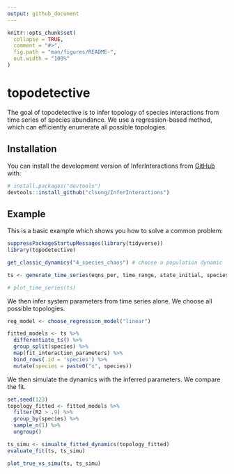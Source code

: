 ```yaml
---
output: github_document
---
```


<!-- README.md is generated from README.Rmd. Please edit that file -->

```r
knitr::opts_chunk$set(
  collapse = TRUE,
  comment = "#>",
  fig.path = "man/figures/README-",
  out.width = "100%"
)
```

# topodetective

<!-- badges: start -->
<!-- badges: end -->

The goal of topodetective is to infer topology of species interactions from time series of species abundance. We use a regression-based method, which can efficiently enumerate all possible topologies.

## Installation

You can install the development version of InferInteractions from [GitHub](https://github.com/) with:

``` r
# install.packages("devtools")
devtools::install_github("clsong/InferInteractions")
```

## Example

This is a basic example which shows you how to solve a common problem:

```r
suppressPackageStartupMessages(library(tidyverse))
library(topodetective)

get_classic_dynamics("4_species_chaos") # choose a population dynamic

ts <- generate_time_series(eqns_per, time_range, state_initial, species_num) # simulate a dynamic

# plot_time_series(ts)
```
We then infer system parameters from time series alone. We choose all possible topologies.
```r
reg_model <- choose_regression_model("linear")

fitted_models <- ts %>%
  differentiate_ts() %>%
  group_split(species) %>%
  map(fit_interaction_parameters) %>%
  bind_rows(.id = 'species') %>%
  mutate(species = paste0("x", species))
```

We then simulate the dynamics with the inferred parameters. We compare the fit.
```r
set.seed(123)
topology_fitted <- fitted_models %>%
  filter(R2 > .9) %>%
  group_by(species) %>%
  sample_n(1) %>%
  ungroup()

ts_simu <- simualte_fitted_dynamics(topology_fitted)
evaluate_fit(ts, ts_simu)

plot_true_vs_simu(ts, ts_simu)
```

